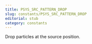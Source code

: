 ```yaml
---
title: PSYS_SRC_PATTERN_DROP
slug: constants/PSYS_SRC_PATTERN_DROP
editorial: stub
category: constants
---
```


<LSLConstant
	name="PSYS_SRC_PATTERN_DROP"
	type="integer"
	value="0x01"
/>

Drop particles at the source position.
